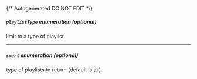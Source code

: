 {/* Autogenerated DO NOT EDIT  */}

##### `playlistType` _enumeration (optional)_
limit to a type of playlist.
<Collapsible openLabel={Labels.showProperties} closeLabel={Labels.hideProperties}>
    <PlaylistType/>
</Collapsible>

---
##### `smart` _enumeration (optional)_
type of playlists to return (default is all).
<Collapsible openLabel={Labels.showProperties} closeLabel={Labels.hideProperties}>
    <QueryParamSmart/>
</Collapsible>


